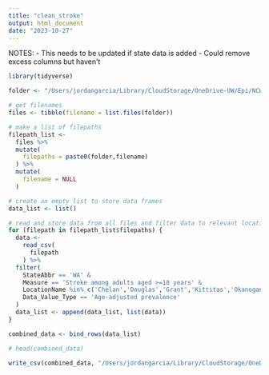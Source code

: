 ```yaml
---
title: "clean_stroke"
output: html_document
date: "2023-10-27"
---
```

NOTES: 
- This needs to be updated if state data is added
- Could remove excess columns but haven't
```r
library(tidyverse)

folder <- "/Users/jordangarcia/Library/CloudStorage/OneDrive-UW/Epi/NCW Epi Indicators project/data/PLACES/"

# get filenames
files <- tibble(filename = list.files(folder))

# make a list of filepaths
filepath_list <-
  files %>%
  mutate(
    filepaths = paste0(folder,filename)
  ) %>%
  mutate(
    filename = NULL
  ) 

# create an empty list to store data frames
data_list <- list()

# read and store data from all files and filter data to relevant locations and indicator
for (filepath in filepath_list$filepaths) { 
  data <- 
    read_csv(
      filepath
    ) %>%
  filter(
    StateAbbr == 'WA' &
    Measure == 'Stroke among adults aged >=18 years' &
    LocationName %in% c('Chelan','Douglas','Grant','Kittitas','Okanogan') &
    Data_Value_Type == 'Age-adjusted prevalence'
  )
  data_list <- append(data_list, list(data))
}

combined_data <- bind_rows(data_list)

# head(combined_data)

write_csv(combined_data, "/Users/jordangarcia/Library/CloudStorage/OneDrive-UW/Epi/NCW_Docs/NCW_Cleaned_Data/Stroke/stroke_data.csv")
```



